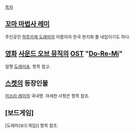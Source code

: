 [[목차]]
== [[꼬마 마법사 레미]] ==
주인공인 [[하루카제 도레미]]의 이름이자 한국 현지화 풀 네임이기도 하다.

== [[영화]] [[사운드 오브 뮤직]]의 [[OST]] "[[Do-Re-Mi]]" ==
일명 [[도레미송]]. 항목 참고.

== [[스켓]]의 등장인물 ==
[[미소라 레미]]의 국내명. 자세한 사항은 항목 참조.

== [보드게임] ==
[도레미(보드게임)] 항목 참조. 
